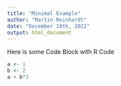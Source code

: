 ```yaml
---
title: "Minimal Example"
author: "Martin Reinhardt"
date: "December 18th, 2022"
output: html_document
---
```


Here is some Code Block with R Code

```r
a <- 1
b <- 2
a + b*2
```
